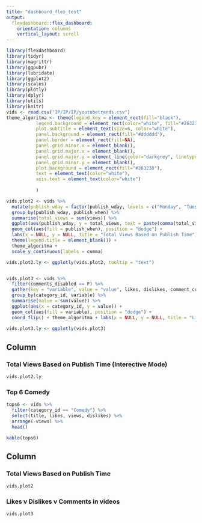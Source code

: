 ---
title: "dashboard_flex_test"
output: 
  flexdashboard::flex_dashboard:
    orientation: columns
    vertical_layout: scroll
---

```{r setup, include=FALSE}
library(flexdashboard)
library(tidyr)
library(magrittr)
library(ggpubr)
library(lubridate)
library(ggplot2)
library(scales)
library(plotly)
library(dplyr)
library(utils)
library(knitr)
vids <- read.csv("IP/IP/IP/youtubetrends.csv")
theme_algoritma <- theme(legend.key = element_rect(fill="black"),
           legend.background = element_rect(color="white", fill="#263238"),
           plot.subtitle = element_text(size=6, color="white"),
           panel.background = element_rect(fill="#dddddd"),
           panel.border = element_rect(fill=NA),
           panel.grid.minor.x = element_blank(),
           panel.grid.major.x = element_blank(),
           panel.grid.major.y = element_line(color="darkgrey", linetype=2),
           panel.grid.minor.y = element_blank(),
           plot.background = element_rect(fill="#263238"),
           text = element_text(color="white"),
           axis.text = element_text(color="white")
           
           )
```

```{r, echo = FALSE}
vids.plot2 <- vids %>% 
  mutate(publish_wday = factor(publish_wday, levels = c("Monday", "Tuesday", "Wednesday", "Thursday", "Friday", "Saturday", "Sunday"))) %>% 
  group_by(publish_wday, publish_when) %>% 
  summarise(total_views = sum(views)) %>%
  ggplot(aes(publish_wday, y = total_views, text = paste(comma(total_views), "views","\n","Published on",publish_when))) + 
  geom_col(aes(fill = publish_when), position = "dodge") + 
  labs(x = NULL, y = NULL, title = "Total Views Based on Publish Time") +
  theme(legend.title = element_blank()) +
  theme_algoritma +
  scale_y_continuous(labels = comma)

vids.plot2.ly <- ggplotly(vids.plot2, tooltip = "text")


vids.plot3 <- vids %>% 
  filter(comments_disabled == F) %>% 
  gather(key = "variable", value = "value", likes, dislikes, comment_count) %>% 
  group_by(category_id, variable) %>% 
  summarise(value = sum(value)) %>% 
  ggplot(aes(x = category_id, y = value)) +
  geom_col(aes(fill = variable), position = "dodge") +
  coord_flip() + theme_algoritma + labs(x = NULL, y = NULL, title = "Likes v Dislikes v Comments in videos", x = NULL) + theme(legend.title = element_blank())

vids.plot3.ly <- ggplotly(vids.plot3)
```


Column
-----------------------------------------------------------------------

### Total Views Based on Publish Time (Interective Mode)

```{r}
vids.plot2.ly
```

### Top 6 Comedy

```{r}
tops6 <- vids %>% 
  filter(category_id == "Comedy") %>% 
  select(title, likes, views, dislikes) %>% 
  arrange(-views) %>% 
  head()

kable(tops6)
```

Column {.tabset}
-----------------------------------------------------------------------

### Total Views Based on Publish Time

```{r}
vids.plot2
```

### Likes v Dislikes v Comments in videos

```{r}
vids.plot3
```

